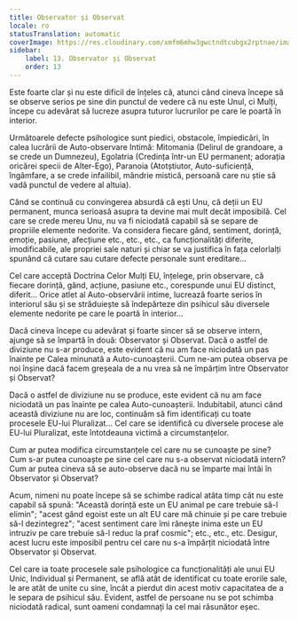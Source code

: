 ```yaml
---
title: Observator și Observat
locale: ro
statusTranslation: automatic
coverImage: https://res.cloudinary.com/xmfm6mhw3gwctndtcubgx2rptnae/image/upload/v1740468922/small_cover_tratado_de_psicologia_revolucionaria_a4c0dca4e0.webp
sidebar:
    label: 13. Observator și Observat
    order: 13
---
```

Este foarte clar și nu este dificil de înțeles că, atunci când cineva începe să se observe serios pe sine din punctul de vedere că nu este Unul, ci Mulți, începe cu adevărat să lucreze asupra tuturor lucrurilor pe care le poartă în interior.

Următoarele defecte psihologice sunt piedici, obstacole, împiedicări, în calea lucrării de Auto-observare Intimă: Mitomania (Delirul de grandoare, a se crede un Dumnezeu), Egolatria (Credința într-un EU permanent; adorația oricărei specii de Alter-Ego), Paranoia (Atotștiutor, Auto-suficiență, îngâmfare, a se crede infailibil, mândrie mistică, persoană care nu știe să vadă punctul de vedere al altuia).

Când se continuă cu convingerea absurdă că ești Unu, că deții un EU permanent, munca serioasă asupra ta devine mai mult decât imposibilă. Cel care se crede mereu Unu, nu va fi niciodată capabil să se separe de propriile elemente nedorite. Va considera fiecare gând, sentiment, dorință, emoție, pasiune, afecțiune etc., etc., etc., ca funcționalități diferite, imodificabile, ale propriei sale naturi și chiar se va justifica în fața celorlalți spunând că cutare sau cutare defecte personale sunt ereditare...

Cel care acceptă Doctrina Celor Mulți EU, înțelege, prin observare, că fiecare dorință, gând, acțiune, pasiune etc., corespunde unui EU distinct, diferit... Orice atlet al Auto-observării intime, lucrează foarte serios în interiorul său și se străduiește să îndepărteze din psihicul său diversele elemente nedorite pe care le poartă în interior...

Dacă cineva începe cu adevărat și foarte sincer să se observe intern, ajunge să se împartă în două: Observator și Observat. Dacă o astfel de diviziune nu s-ar produce, este evident că nu am face niciodată un pas înainte pe Calea minunată a Auto-cunoașterii. Cum ne-am putea observa pe noi înșine dacă facem greșeala de a nu vrea să ne împărțim între Observator și Observat?

Dacă o astfel de diviziune nu se produce, este evident că nu am face niciodată un pas înainte pe calea Auto-cunoașterii. Indubitabil, atunci când această diviziune nu are loc, continuăm să fim identificați cu toate procesele EU-lui Pluralizat... Cel care se identifică cu diversele procese ale EU-lui Pluralizat, este întotdeauna victimă a circumstanțelor.

Cum ar putea modifica circumstanțele cel care nu se cunoaște pe sine? Cum s-ar putea cunoaște pe sine cel care nu s-a observat niciodată intern? Cum ar putea cineva să se auto-observe dacă nu se împarte mai întâi în Observator și Observat?

Acum, nimeni nu poate începe să se schimbe radical atâta timp cât nu este capabil să spună: "Această dorință este un EU animal pe care trebuie să-l elimin"; "acest gând egoist este un alt EU care mă chinuie și pe care trebuie să-l dezintegrez"; "acest sentiment care îmi rănește inima este un EU intruziv pe care trebuie să-l reduc la praf cosmic"; etc., etc., etc. Desigur, acest lucru este imposibil pentru cel care nu s-a împărțit niciodată între Observator și Observat.

Cel care ia toate procesele sale psihologice ca funcționalități ale unui EU Unic, Individual și Permanent, se află atât de identificat cu toate erorile sale, le are atât de unite cu sine, încât a pierdut din acest motiv capacitatea de a le separa de psihicul său. Evident, astfel de persoane nu se pot schimba niciodată radical, sunt oameni condamnați la cel mai răsunător eșec.

